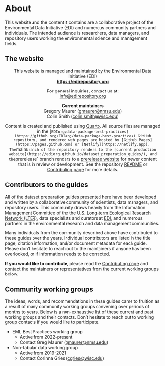 # About {.unnumbered}

This website and the content it contains are a collaborative project of the Environmental Data Initiative (EDI) and numerous community partners and individuals. The intended audience is researchers, data managers, and repository users working the environmental science and management fields.

## The website

::: {style='text-align:center;'}

This website is managed and maintained by the Environmental Data Initiative (EDI)  
**<https://edirepository.org>**

For general inquiries, contact us at:  
<info@edirepository.org>

**Current maintainers**  
Gregory Maurer (<gmaurer@nmsu.edu>)  
Colin Smith (<colin.smith@wisc.edu>)

Content is created and published using [Quarto](https://quarto.org/). All source files are managed in the [`EDIorg/data-package-best-practices](https://github.org/EDIorg/data-package-best-practices) GitHub repository, and rendered web pages are hosted by [GitHub Pages](https://pages.github.com) or [Netlify](https://netlify.app). The `main` branch of the repository renders to the [current production website](https://ediorg.github.io/dataset_preparation_guides/), and the `prerelease` branch renders to a [prerelease website](https://prerelease-edi-docs.netlify.app/) for newer content that is in review or development.  See the repository [README](https://github.org/EDIorg/data-package-best-practices) or [Contributing page](contributing.qmd) for more details.

:::

## Contributors to the guides

All of the dataset preparation guides presented here have been developed and written by a collaborative community of scientists, data managers, and repository users. This community draws heavily from the Information Management Committee of the the [U.S. Long-term Ecological Research Network (LTER)](https://lternet.edu), data specialists and curators at [EDI](https://edirepository.org), and numerous partners in the environmental research and data management communities. 

Many individuals from the community described above have contributed to these guides over the years. Individual contributors are listed in the title page, citation information, and/or document metadata for each guide. Please don't hesitate to reach out to the maintainers if anyone has been overlooked, or if information needs to be corrected.

**If you would like to contribute**, please read the [Contributing page](contributing.qmd) and contact the maintainers or representatives from the current working groups below.

## Community working groups

The ideas, words, and recommendations in these guides came to fruition as a result of many community working groups convening over periods of months to years. Below is a non-exhaustive list of these current and past working groups and their contacts. Don't hesitate to reach out to working group contacts if you would like to participate.

* EML Best Practices working group
  - Active from 2022-present
  - Contact Greg Maurer (<gmaurer@nmsu.edu>)
* Non-tabular data working group
  - Active from 2019-2021
  - Contact Corinna Gries (<cgries@wisc.edu>)

